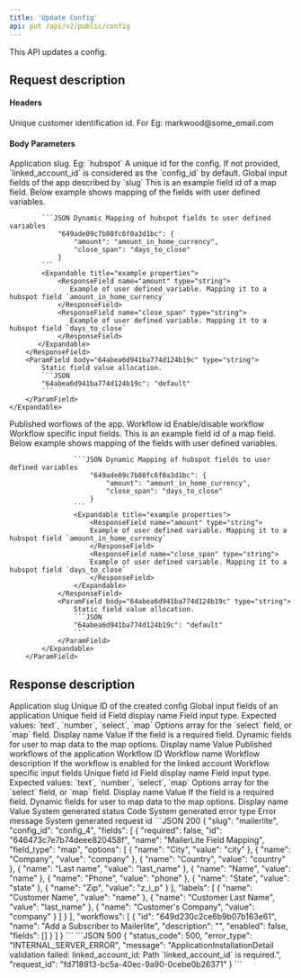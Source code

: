 ```yaml
---
title: 'Update Config'
api: put /api/v2/public/config
---
```


This API updates a config.

## Request description
#### Headers 
<ParamField header="linked_account_id" type="string" required>
  Unique customer identification id. For Eg: markwood@some_email.com
</ParamField>

#### Body Parameters
<ParamField body="slug" type="string" required>
  Application slug. Eg: `hubspot`
</ParamField>

<ParamField body="config_id" type="string">
  A unique id for the config. If not provided, `linked_account_id` is considered as the `config_id` by default.
</ParamField>

<ParamField body="fields" type="object">
   Global input fields of the app described by `slug`
    <Expandable title="Example properties">
        <ResponseField name="649ade09c7b80fc6f0a3d1bc" type="object">
            This is an example field id of a map field. Below example shows mapping of the fields with user defined variables.

            ```JSON Dynamic Mapping of hubspot fields to user defined variables
                "649ade09c7b80fc6f0a3d1bc": {
                    "amount": "amount_in_home_currency",
                    "close_span": "days_to_close"
                }
            ```
            <Expandable title="example properties">
                <ResponseField name="amount" type="string">
                   Example of user defined variable. Mapping it to a hubspot field `amount_in_home_currency`
                </ResponseField>
                <ResponseField name="close_span" type="string">
                   Example of user defined variable. Mapping it to a hubspot field `days_to_close`
                </ResponseField>
           </Expandable>
        </ResponseField>
        <ParamField body="64abea6d941ba774d124b19c" type="string">
            Static field value allocation.
            ```JSON
            "64abea6d941ba774d124b19c": "default"
            ```
        </ParamField>
    </Expandable>
</ParamField>
<ParamField body="workflows" type="array" required>
   Published worflows of the app.
   <Expandable>
        <ParamField body="id" type="string" required>
            Workflow id
        </ParamField>
        <ParamField body="enabled" type="boolean" required>
            Enable/disable workflow
        </ParamField>
        <ParamField body="fields" type="object">
            Workflow specific input fields.
            <Expandable title="Example properties">
                <ResponseField name="649ade09c7b80fc6f0a3d1bc" type="object">
                    This is an example field id of a map field. Below example shows mapping of the fields with user defined variables.

                    ```JSON Dynamic Mapping of hubspot fields to user defined variables
                        "649ade09c7b80fc6f0a3d1bc": {
                            "amount": "amount_in_home_currency",
                            "close_span": "days_to_close"
                        }
                    ```
                    <Expandable title="example properties">
                        <ResponseField name="amount" type="string">
                        Example of user defined variable. Mapping it to a hubspot field `amount_in_home_currency`
                        </ResponseField>
                        <ResponseField name="close_span" type="string">
                        Example of user defined variable. Mapping it to a hubspot field `days_to_close`
                        </ResponseField>
                    </Expandable>
                </ResponseField>
                <ParamField body="64abea6d941ba774d124b19c" type="string">
                    Static field value allocation.
                    ```JSON
                    "64abea6d941ba774d124b19c": "default"
                    ```
                </ParamField>
            </Expandable>
        </ParamField>
   </Expandable>
</ParamField>

## Response description

<Tabs>
  <Tab title="200">
    <ResponseField name="slug" type="string">
        Application slug
    </ResponseField>
    <ResponseField name="config_id" type="string">
        Unique ID of the created config
    </ResponseField>
    <ResponseField name="fields" type="array">
        Global input fields of an application
        <Expandable title="properties">
            <ResponseField name="id" type="string">
            Unique field id
            </ResponseField>
            <ResponseField name="name" type="string">
            Field display name
            </ResponseField>
            <ResponseField name="type" type="string">
            Field input type. Expected values: `text`, `number`, `select`, `map`
            </ResponseField>
            <ResponseField name="options" type="array">
            Options array for the `select` field, or `map` field. 
            <Expandable title="properties">
                <ResponseField name="name" type="string">
                Display name
                </ResponseField>
                <ResponseField name="value" type="string">
                Value
                </ResponseField>
            </Expandable>
            </ResponseField>
            <ResponseField name="required" type="boolean">
            If the field is a required field.
            </ResponseField>
            <ResponseField name="labels" type="array">
            Dynamic fields for user to map data to the map options.
            <Expandable title="properties">
                <ResponseField name="name" type="string">
                Display name
                </ResponseField>
                <ResponseField name="value" type="string">
                Value
                </ResponseField>
            </Expandable>
            </ResponseField>
        </Expandable>
    </ResponseField>
    <ResponseField name="workflows" type="array">
        Published workflows of the application
        <Expandable title="properties">
            <ResponseField name="id" type="string">
                Workflow ID
            </ResponseField>
            <ResponseField name="name" type="string">
                Workflow name
            </ResponseField>
            <ResponseField name="description" type="string">
                Workflow description
            </ResponseField>
            <ResponseField name="enabled" type="boolean">
            If the workflow is enabled for the linked account
            </ResponseField>
            <ResponseField name="fields" type="array">
                Workflow specific input fields
                <Expandable title="properties">
                    <ResponseField name="id" type="string">
                    Unique field id
                    </ResponseField>
                    <ResponseField name="name" type="string">
                    Field display name
                    </ResponseField>
                    <ResponseField name="type" type="string">
                    Field input type. Expected values: `text`, `number`, `select`, `map`
                    </ResponseField>
                    <ResponseField name="options" type="array">
                    Options array for the `select` field, or `map` field. 
                    <Expandable title="properties">
                        <ResponseField name="name" type="string">
                        Display name
                        </ResponseField>
                        <ResponseField name="value" type="string">
                        Value
                        </ResponseField>
                    </Expandable>
                    </ResponseField>
                    <ResponseField name="required" type="boolean">
                    If the field is a required field.
                    </ResponseField>
                    <ResponseField name="labels" type="array">
                    Dynamic fields for user to map data to the map options.
                    <Expandable title="properties">
                        <ResponseField name="name" type="string">
                        Display name
                        </ResponseField>
                        <ResponseField name="value" type="string">
                        Value
                        </ResponseField>
                    </Expandable>
                    </ResponseField>
                </Expandable>
            </ResponseField>
        </Expandable>
    </ResponseField>
  </Tab>
  <Tab title="500">
    <ResponseField name="status_code" type="integer">
    System generated status Code
    </ResponseField>
    <ResponseField name="error_type" type="string">
    System generated error type
    </ResponseField>
    <ResponseField name="message" type="string">
    Error message
    </ResponseField>
    <ResponseField name="request_id" type="string">
    System generated request id
    </ResponseField>
  </Tab>
</Tabs>

<ResponseExample>
```JSON 200
{
    "slug": "mailerlite",
    "config_id": "config_4",
    "fields": [
        {
            "required": false,
            "id": "646473c7e7b74deee820458f",
            "name": "MailerLite Field Mapping",
            "field_type": "map",
            "options": [
                {
                    "name": "City",
                    "value": "city"
                },
                {
                    "name": "Company",
                    "value": "company"
                },
                {
                    "name": "Country",
                    "value": "country"
                },
                {
                    "name": "Last name",
                    "value": "last_name"
                },
                {
                    "name": "Name",
                    "value": "name"
                },
                {
                    "name": "Phone",
                    "value": "phone"
                },
                {
                    "name": "State",
                    "value": "state"
                },
                {
                    "name": "Zip",
                    "value": "z_i_p"
                }
            ],
            "labels": [
                {
                    "name": "Customer Name",
                    "value": "name"
                },
                {
                    "name": "Customer Last Name",
                    "value": "last_name"
                },
                {
                    "name": "Customer's Company",
                    "value": "company"
                }
            ]
        }
    ],
    "workflows": [
        {
            "id": "649d230c2ce6b9b07b163e61",
            "name": "Add a Subscriber to Mailerlite",
            "description": "",
            "enabled": false,
            "fields": []
        }
    ]
}
```
```JSON 500
{
    "status_code": 500,
    "error_type": "INTERNAL_SERVER_ERROR",
    "message": "ApplicationInstallationDetail validation failed: linked_account_id: Path `linked_account_id` is required.",
    "request_id": "fd718913-bc5a-40ec-9a90-0cebe0b26371"
}
```
</ ResponseExample>